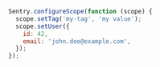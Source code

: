 ```javascript
Sentry.configureScope(function (scope) {
  scope.setTag('my-tag', 'my value');
  scope.setUser({
    id: 42,
    email: 'john.doe@example.com',
  });
});
```
